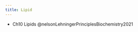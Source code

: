 ```yaml
---
title: Lipid
---
```


:::{.callout title="Readings"}

- Ch10 Lipids @nelsonLehningerPrinciplesBiochemistry2021

:::